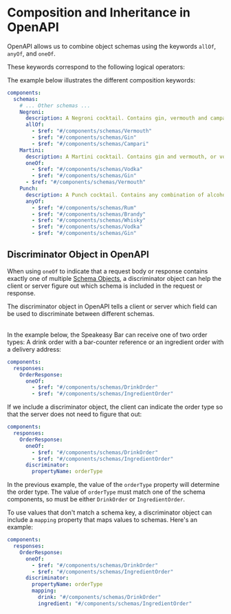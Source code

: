 
# Composition and Inheritance in OpenAPI

OpenAPI allows us to combine object schemas using the keywords `allOf`, `anyOf`, and `oneOf`.

These keywords correspond to the following logical operators:

<Table
  data={[
    { keyword: "`oneOf`", operator: "`XOR`", description: "An exclusive disjunction. Instances must satisfy **exactly one of** A, B, or C.", howToUse: "Use for describing Union Types" },
    { keyword: "`allOf`", operator: "`AND`", description: "A union of all subschemas. Instances must satisfy **all of** A, B, and C.", howToUse: "Use for describing model composition: the creation of complex schemas via the composition of simpler schemas." },
    { keyword: "`anyOf`", operator: "`OR`", description: "An inclusive disjunction. Instances must satisfy **at least one of** A, B, or C.", howToUse: "There is no established convention about how anyOf should be interpreted. **Use with extreme caution**" }
  ]}
  columns={[
    { key: "keyword", header: "Keyword" },
    { key: "operator", header: "Operator" },
    { key: "description", header: "Description" },
    { key: "howToUse", header: "How to use" }
  ]}
/>

The example below illustrates the different composition keywords:

```yaml
components:
  schemas:
    # ... Other schemas ...
    Negroni:
      description: A Negroni cocktail. Contains gin, vermouth and campari.
      allOf:
        - $ref: "#/components/schemas/Vermouth"
        - $ref: "#/components/schemas/Gin"
        - $ref: "#/components/schemas/Campari"
    Martini:
      description: A Martini cocktail. Contains gin and vermouth, or vodka and vermouth.
      oneOf:
        - $ref: "#/components/schemas/Vodka"
        - $ref: "#/components/schemas/Gin"
      - $ref: "#/components/schemas/Vermouth"
    Punch:
      description: A Punch cocktail. Contains any combination of alcohol.
      anyOf:
        - $ref: "#/components/schemas/Rum"
        - $ref: "#/components/schemas/Brandy"
        - $ref: "#/components/schemas/Whisky"
        - $ref: "#/components/schemas/Vodka"
        - $ref: "#/components/schemas/Gin"
```

## Discriminator Object in OpenAPI

When using `oneOf` to indicate that a request body or response contains exactly one of multiple [Schema Objects](/openapi/schemas), a discriminator object can help the client or server figure out which schema is included in the request or response.

The discriminator object in OpenAPI tells a client or server which field can be used to discriminate between different schemas.

<Table
  data={[
    { field: "`propertyName`", type: "String", required: "✅", description: "The property name used to discriminate between schemas." },
    { field: "`mapping`", type: "Map[string, string]", required: "", description: "An optional map of values and schema reference strings." },
    { field: "`x-*`", type: "[Extensions](/openapi/extensions)", required: "", description: "Any number of extension fields can be added to the discriminator object that can be used by tooling and vendors." }
  ]}
  columns={[
    { key: "field", header: "Field" },
    { key: "type", header: "Type" },
    { key: "required", header: "Required" },
    { key: "description", header: "Description" }
  ]}
/>

In the example below, the Speakeasy Bar can receive one of two order types: A drink order with a bar-counter reference or an ingredient order with a delivery address:

```yaml
components:
  responses:
    OrderResponse:
      oneOf:
        - $ref: "#/components/schemas/DrinkOrder"
        - $ref: "#/components/schemas/IngredientOrder"
```

If we include a discriminator object, the client can indicate the order type so that the server does not need to figure that out:

```yaml
components:
  responses:
    OrderResponse:
      oneOf:
        - $ref: "#/components/schemas/DrinkOrder"
        - $ref: "#/components/schemas/IngredientOrder"
      discriminator:
        propertyName: orderType
```

In the previous example, the value of the `orderType` property will determine the order type. The value of `orderType` must match one of the schema components, so must be either `DrinkOrder` or `IngredientOrder`.

To use values that don't match a schema key, a discriminator object can include a `mapping` property that maps values to schemas. Here's an example:

```yaml
components:
  responses:
    OrderResponse:
      oneOf:
        - $ref: "#/components/schemas/DrinkOrder"
        - $ref: "#/components/schemas/IngredientOrder"
      discriminator:
        propertyName: orderType
        mapping:
          drink: "#/components/schemas/DrinkOrder"
          ingredient: "#/components/schemas/IngredientOrder"
```